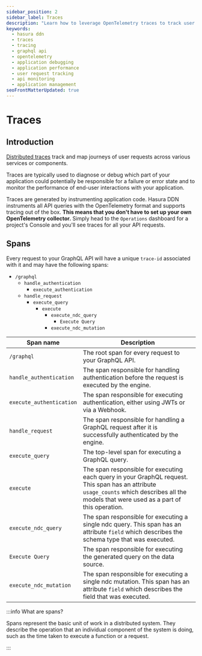 ```yaml
---
sidebar_position: 2
sidebar_label: Traces
description: "Learn how to leverage OpenTelemetry traces to track user requests across various services in the Hasura Data Delivery Network. Understand how to diagnose and debug potential failure points and monitor performance for better application management."
keywords:
  - hasura ddn
  - traces
  - tracing
  - graphql api
  - opentelemetry
  - application debugging
  - application performance
  - user request tracking
  - api monitoring
  - application management
seoFrontMatterUpdated: true
---
```


# Traces

## Introduction

[Distributed traces](https://opentelemetry.io/docs/concepts/signals/traces/) track and map journeys of user requests
across various services or components.

Traces are typically used to diagnose or debug which part of your application could potentially be responsible for a
failure or error state and to monitor the performance of end-user interactions with your application.

Traces are generated by instrumenting application code. Hasura DDN instruments all API queries with the OpenTelemetry
format and supports tracing out of the box. **This means that you don't have to set up your own OpenTelemetry
collector.** Simply head to the `Operations` dashboard for a project's Console and you'll see traces for all your API
requests.

## Spans

Every request to your GraphQL API will have a unique `trace-id` associated with it and may have the following spans:

- `/graphql`
  - `handle_authentication`
    - `execute_authentication`
  - `handle_request`
    - `execute_query`
      - `execute`
        - `execute_ndc_query`
          - `Execute Query`
        - `execute_ndc_mutation`

| Span name                | Description                                                                                                                                                                                 |
| ------------------------ | ------------------------------------------------------------------------------------------------------------------------------------------------------------------------------------------- |
| `/graphql`               | The root span for every request to your GraphQL API.                                                                                                                                        |
| `handle_authentication`  | The span responsible for handling authentication before the request is executed by the engine.                                                                                              |
| `execute_authentication` | The span responsible for executing authentication, either using JWTs or via a Webhook.                                                                                                      |
| `handle_request`         | The span responsible for handling a GraphQL request after it is successfully authenticated by the engine.                                                                                   |
| `execute_query`          | The top-level span for executing a GraphQL query.                                                                                                                                           |
| `execute`                | The span responsible for executing each query in your GraphQL request. This span has an attribute `usage_counts` which describes all the models that were used as a part of this operation. |
| `execute_ndc_query`      | The span responsible for executing a single ndc query. This span has an attribute `field` which describes the schema type that was executed.                                                |
| `Execute Query`          | The span responsible for executing the generated query on the data source.                                                                                                                  |
| `execute_ndc_mutation`   | The span responsible for executing a single ndc mutation. This span has an attribute `field` which describes the field that was executed.                                                   |

:::info What are spans?

Spans represent the basic unit of work in a distributed system. They describe the operation that an individual component
of the system is doing, such as the time taken to execute a function or a request.

:::
